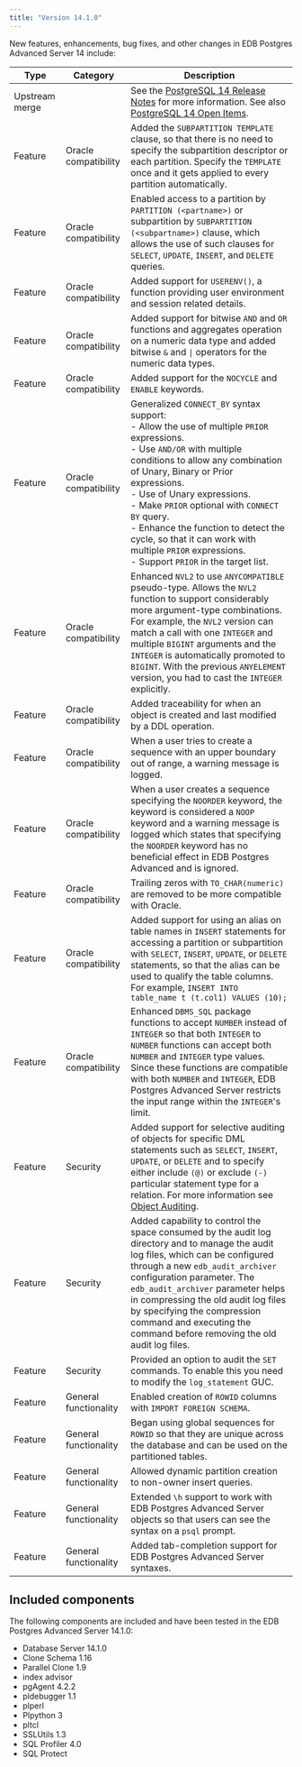 ```yaml
---
title: "Version 14.1.0"
---
```



New features, enhancements, bug fixes, and other changes in EDB Postgres Advanced Server 14 include:

| Type            | Category              | Description                                                                                                                                                                                                                                                                                                                                                                                                                                                                                                                                                                                                                                                                                                                                                                                    |
| --------------- | --------------------- | ---------------------------------------------------------------------------------------------------------------------------------------------------------------------------------------------------------------------------------------------------------------------------------------------------------------------------------------------------------------------------------------------------------------------------------------------------------------------------------------------------------------------------------------------------------------------------------------------------------------------------------------------------------------------------------------------------------------------------------------------------------------------------------------------- | 
| Upstream merge  |                       | See the [PostgreSQL 14 Release Notes](https://www.postgresql.org/docs/14/release-14.html) for more information. See also [PostgreSQL 14 Open Items](https://wiki.postgresql.org/wiki/PostgreSQL_14_Open_Items).                                                                                                                                                                                                                                                                                                                                                                                 |
| Feature         | Oracle compatibility  | Added the `SUBPARTITION TEMPLATE` clause, so that there is no need to specify the subpartition descriptor or each partition. Specify the `TEMPLATE` once and it gets applied to every partition automatically.                                                                                                                                                                                                                                                                                                                                                                                                                                                                                                                           |
| Feature         | Oracle compatibility  |Enabled access to a partition by `PARTITION (<partname>)` or subpartition by `SUBPARTITION (<subpartname>)` clause, which allows the use of such clauses for `SELECT`, `UPDATE`, `INSERT`, and `DELETE` queries.                                                                                                                                                                                                                                                                                                                                                                                                                                                                         |
| Feature         | Oracle compatibility  | Added support for `USERENV()`, a function providing user environment and session related details.                                                                                                                                                                                                                                                                                                                                                                                                                                                                                                                                                                                                                                                                                                              |
| Feature         | Oracle compatibility  | Added support for bitwise `AND` and `OR` functions and aggregates operation on a numeric data type and added bitwise `&` and `\|` operators for the numeric data types.                                                                                                                                                                                                                                                                                                                                                                                                                                                                                      |
| Feature         | Oracle compatibility  | Added support for the  `NOCYCLE` and `ENABLE` keywords.
| Feature         | Oracle compatibility  | Generalized `CONNECT_BY` syntax support:<br />-    Allow the use of multiple `PRIOR` expressions.<br />-    Use `AND/OR` with multiple conditions to allow any combination of Unary, Binary or Prior expressions.<br />-    Use of Unary expressions.<br />-    Make `PRIOR` optional with `CONNECT BY` query.<br />-    Enhance the function to detect the cycle, so that it can work with multiple `PRIOR` expressions.<br />-    Support `PRIOR` in the target list.                                                                                                                                                                                                                                                                                                                                          |
| Feature         | Oracle compatibility  | Enhanced `NVL2` to use `ANYCOMPATIBLE` pseudo-type.  Allows the `NVL2` function to support considerably more argument-type combinations. For example, the `NVL2` version can match a call with one `INTEGER` and multiple `BIGINT` arguments and the `INTEGER` is automatically promoted to `BIGINT`. With the previous `ANYELEMENT` version, you had to cast the `INTEGER` explicitly.                                                                                                                                                                                                                                                                                                                                                                                                                    |
| Feature         | Oracle compatibility  | Added traceability for when an object is created and last modified by a DDL operation.                                                                                                                                                                                                                                                                                                                                                                                                                                                                                                                                                                     |
| Feature         | Oracle compatibility  | When a user tries to create a sequence with an upper boundary out of range, a warning message is logged.  |
| Feature         | Oracle compatibility  | When a user creates a sequence specifying the `NOORDER` keyword, the keyword is considered a `NOOP` keyword and a warning message is logged which states that specifying the `NOORDER` keyword has no beneficial effect in EDB Postgres Advanced and is ignored. |
| Feature         | Oracle compatibility  | Trailing zeros with `TO_CHAR(numeric)` are removed to be more compatible with Oracle.                                                                                                                                                                                                                                                                                                                                                                                                                                                                                                                                                                                                                                                                                            |
| Feature         | Oracle compatibility  | Added support for using an alias on table names in `INSERT` statements for accessing a partition or subpartition with `SELECT`, `INSERT`, `UPDATE`, or `DELETE` statements, so that the alias can be used to qualify the table columns.   For example, `INSERT INTO table_name t (t.col1) VALUES (10);`                                                                                                                                                                                                                                                                                                                                                                                                                                                                                                               |
| Feature         | Oracle compatibility  | Enhanced `DBMS_SQL` package functions to accept `NUMBER` instead of `INTEGER` so that both `INTEGER` to `NUMBER` functions can accept both `NUMBER` and `INTEGER` type values. Since these functions are compatible with both `NUMBER` and `INTEGER`, EDB Postgres Advanced Server restricts the input range within the `INTEGER`'s limit.                                                                                                                                                                                                                                                                                                                                                                                                                         |
| Feature         | Security              | Added support for selective auditing of objects for specific DML statements such as `SELECT`, `INSERT`, `UPDATE`, or `DELETE` and to specify either include `(@)` or exclude `(-)` particular statement type for a relation. For more information see [Object Auditing](../epas_guide/03_database_administration/05_edb_audit_logging/09_object_auditing/).                                                                                                                                                                                                                               |
| Feature         | Security              |Added capability to control the space consumed by the audit log directory and to manage the audit log files, which can be configured through a new `edb_audit_archiver` configuration parameter. The `edb_audit_archiver` parameter helps in compressing the old audit log files by specifying the compression command and executing the command before removing the old audit log files.                                                                                                                                                                                                                                                                                                                                                                                                                                         |
| Feature         | Security              | Provided an option to audit the `SET` commands. To enable this you need to modify the `log_statement` GUC.                                                                                                                                                                                                                                                                                                                                                                                                                                                                                                                                                                                                                       |
| Feature         | General functionality | Enabled creation of `ROWID` columns with `IMPORT FOREIGN SCHEMA`.     |                                                                                                                                                                                                                            | Feature         | General Functionality | Began using global sequences for the ROWIDs so that they are unique across the database and can be used on the partitioned tables.                                                                                                                             |
| Feature         | General functionality | Began using global sequences for `ROWID` so that they are unique across the database and can be used on the partitioned tables.     |                                                                                                                                                                                                                            | Feature         | General Functionality | Began using global sequences for the ROWIDs so that they are unique across the database and can be used on the partitioned tables.                                                                                                                             |
| Feature         | General functionality | Allowed dynamic partition creation to non-owner insert queries.                                                                                                                                                                                                                                                                                                                                                                                                                                                                                                                                                                                                                                                                                                             |
| Feature         | General functionality | Extended `\h` support to work with EDB Postgres Advanced Server objects so that users can see the syntax on a `psql` prompt.                                                                                                                                                                                                                                                                                                                                                                                                                                                                                                                                                                                                                                                                                            |
| Feature         | General functionality | Added tab-completion support for EDB Postgres Advanced Server syntaxes.                                                                                                                                                                                                                                                                                                          

## Included components

The following components are included and have been tested in the EDB Postgres Advanced Server 14.1.0:

- Database Server 14.1.0
- Clone Schema 1.16
- Parallel Clone 1.9
- index advisor
- pgAgent 4.2.2
- pldebugger 1.1
- plperl 
- Plpython 3
- pltcl 
- SSLUtils 1.3
- SQL Profiler 4.0
- SQL Protect 
